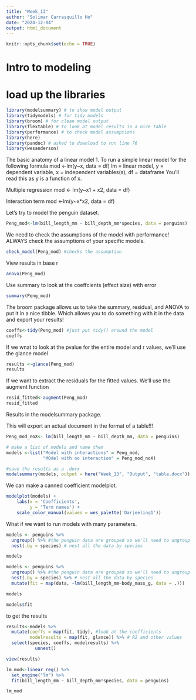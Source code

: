 ```yaml
---
title: "Week_13"
author: "Solimar Carrasquillo Ho"
date: "2024-12-04"
output: html_document
---
```


```r
knitr::opts_chunk$set(echo = TRUE)
```
# Intro to modeling 

# load up the libraries 
```r
library(modelsummary) # to show model output
library(tidymodels) # for tidy models
library(broom) # for clean model output
library(flextable) # to look at model results in a nice table
library(performance) # to check model assumptions
library(here)
library(pandoc) # asked to download to run line 76
library(wesanderson)
```
The basic anatomy of a linear model
1. To run a simple linear model for the following formula
mod <-lm(y~x, data = df)
lm = linear model, y = dependent variable, x = independent variables(s), df = dataframe
You'll read this as y is a function of x. 

Multiple regression
mod <- lm(y~x1 + x2, data = df)

Interaction term
mod <-lm(y~x*x2, data = df) 

Let's try to model the penguin dataset.

```r
Peng_mod<-lm(bill_length_mm ~ bill_depth_mm*species, data = penguins)
```


We need to check the assumptions of the model with performance! ALWAYS check the assumptions of your specific models. 

```r
check_model(Peng_mod) #checks the assumption
```

View results in base r
```r
anova(Peng_mod)
```
Use summary to look at the coeffcients (effect size) with error
```r
summary(Peng_mod)
```

The broom package allows us to take the summary, residual, and ANOVA to put it in a nice tibble. Which allows you to do something with it in the data and export your results!

```r
coeffs<-tidy(Peng_mod) #just put tidy() around the model
coeffs
```
If we wnat to look at the pvalue for the entire model and r values, we'll use the glance model
```r
results <-glance(Peng_mod)
results
```

If we want to extract the residuals for the fitted values. We'll use the augment function
```r
resid_fitted<-augment(Peng_mod)
resid_fitted
```

Results in the modelsummary package. 

This will export an actual document in the format of a table!!! 
```r
Peng_mod_noX<- lm(bill_length_mm ~ bill_depth_mm, data = penguins)

# make a list of models and name them
models <-list("Model with interactions" = Peng_mod,
              "MOdel with no interaction" = Peng_mod_noX)

#save the results as a .docx
modelsummary(models, output = here("Week_13", "Output", "table.docx"))
```

We can make a canned coefficient modelplot.

```r
modelplot(models) +
    labs(x = 'Coefficients', 
         y = 'Term names') +
    scale_color_manual(values = wes_palette('Darjeeling1'))

```
What if we want to run models with many parameters. 

```r
models <- penguins %>%
  ungroup() %>% #the penguin data are grouped so we'll need to ungroup them
  nest(.by = species) # nest all the data by species

models
```

```r
models <- penguins %>%
  ungroup() %>% #the penguin data are grouped so we'll need to ungroup them
  nest(.by = species) %>% # nest all the data by species
  mutate(fit = map(data, ~lm(bill_length_mm~body_mass_g, data = .)))

models
```

```r
models$fit
```
to get the results
```r
results<-models %>%
  mutate(coeffs = map(fit, tidy), #look at the coefficients
         modelresults = map(fit, glance)) %>% # R2 and other values
  select(species, coeffs, modelresults) %>%
           unnest()

view(results)
```

```r
lm_mod<-linear_reg() %>%
  set_engine("lm") %>%
  fit(bill_length_mm ~ bill_depth_mm*species, data = penguins)

lm_mod
```

